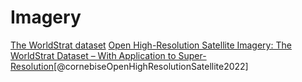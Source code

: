 # Imagery

[The WorldStrat dataset](https://worldstrat.github.io/)
[Open High-Resolution Satellite Imagery: The WorldStrat Dataset – With Application to Super-Resolution](https://openreview.net/forum?id=DEigo9L8xZA)[@cornebiseOpenHighResolutionSatellite2022]